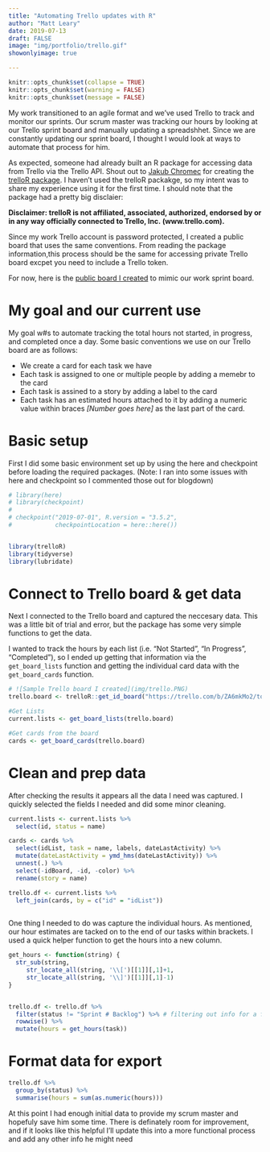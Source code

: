 ```yaml
---
title: "Automating Trello updates with R"
author: "Matt Leary"
date: 2019-07-13
draft: FALSE
image: "img/portfolio/trello.gif"
showonlyimage: true

---
```


```r
knitr::opts_chunk$set(collapse = TRUE)
knitr::opts_chunk$set(warning = FALSE)
knitr::opts_chunk$set(message = FALSE)

```


My work transitioned to an agile format and we've used Trello to track and monitor our sprints.  Our scrum master was tracking our hours by looking at our Trello sprint board and manually updating a spreadshhet.  Since we are constantly updating our sprint board, I thought I would look at ways to automate that process for him.  

As expected, someone had already built an R package for accessing data from Trello via the Trello API.  Shout out to [Jakub Chromec](https://github.com/jchrom) for creating the [trelloR package](https://cran.r-project.org/web/packages/trelloR/vignettes/R_API_for_Trello.html).  I haven't used the trelloR packakge, so my intent was to share my experience using it for the first time.  I should note that the package had a pretty big disclaier:

**Disclaimer: trelloR is not affiliated, associated, authorized, endorsed by or in any way officially connected to Trello, Inc. (www.trello.com).**

Since my work Trello account is password protected, I created a public board that uses the same conventions. From reading the package information,this process should be the same for accessing private Trello board excpet you need to include a Trello token.  

For now, here is the [public board I created](https://trello.com/b/ZA6mkMo2/totally-real-sprint-backlog) to mimic our work sprint board. 

# My goal and our current use 

My goal w#s to automate tracking the total hours not started, in progress, and completed once a day.  Some basic conventions we use on our Trello board are as follows:

  * We create a card for each task we have
  * Each task is assigned to one or multiple people by adding a memebr to the card 
  * Each task is assined to a story by adding a label to the card
  * Each task has an estimated hours attached to it by adding a numeric value within braces *[Number goes here]* as the last part of the card.
  
# Basic setup

First I did some basic environment set up by using the here and checkpoint before loading the required packages.  (Note: I ran into some issues with here and checkpoint so I commented those out for blogdown)

```r
# library(here)
# library(checkpoint)
# 
# checkpoint("2019-07-01", R.version = "3.5.2",
#            checkpointLocation = here::here())


library(trelloR)
library(tidyverse)
library(lubridate)

```


# Connect to Trello board & get data

Next I connected to the Trello board and captured the neccesary data.  This was a little bit of trial and error, but the package has some very simple functions to get the data. 

I wanted to track the hours by each list (i.e. "Not Started",  "In Progress", "Completed"), so I ended up getting that information via the `get_board_lists` function and getting the individual card data with the `get_board_cards` function.

```r
# ![Sample Trello board I created](img/trello.PNG)
trello.board <- trelloR::get_id_board("https://trello.com/b/ZA6mkMo2/totally-real-sprint-backlog")

#Get Lists 
current.lists <- get_board_lists(trello.board) 

#Get cards from the board
cards <- get_board_cards(trello.board)

```

# Clean and prep data

After checking the results it appears all the data I need was captured.  I quickly selected the fields I needed and did some minor cleaning. 

```r
current.lists <- current.lists %>% 
  select(id, status = name)

cards <- cards %>%
  select(idList, task = name, labels, dateLastActivity) %>%
  mutate(dateLastActivity = ymd_hms(dateLastActivity)) %>% 
  unnest(.) %>%
  select(-idBoard, -id, -color) %>% 
  rename(story = name)

trello.df <- current.lists %>% 
  left_join(cards, by = c("id" = "idList"))
  

```

One thing I needed to do was capture the individual hours.  As mentioned, our hour estimates are tacked on to the end of our tasks within brackets.  I used a quick helper function to get the hours into a new column.

```r
get_hours <- function(string) { 
  str_sub(string, 
     str_locate_all(string, '\\[')[[1]][,1]+1, 
     str_locate_all(string, '\\]')[[1]][,1]-1)
}


trello.df <- trello.df %>% 
  filter(status != "Sprint # Backlog") %>% # filtering out info for a future update
  rowwise() %>% 
  mutate(hours = get_hours(task))

```

# Format data for export

```r
trello.df %>% 
  group_by(status) %>% 
  summarise(hours = sum(as.numeric(hours)))
```

At this point I had enough initial data to provide my scrum master and hopefuly save him some time.  There is definately room for improvement, and if it looks like this helpful I'll update this into a more functional process and add any other info he might need
